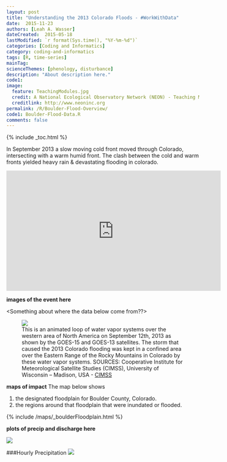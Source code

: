 ```yaml
---
layout: post
title: "Understanding the 2013 Colorado Floods - #WorkWithData"
date:  2015-11-23
authors: [Leah A. Wasser]
dateCreated:  2015-05-18
lastModified: `r format(Sys.time(), "%Y-%m-%d")`
categories: [Coding and Informatics]
category: coding-and-informatics
tags: [R, time-series]
mainTag:
scienceThemes: [phenology, disturbance]
description: "About description here."
code1:
image:
  feature: TeachingModules.jpg
  credit: A National Ecological Observatory Network (NEON) - Teaching Module
  creditlink: http://www.neoninc.org
permalink: /R/Boulder-Flood-Overview/
code1: Boulder-Flood-Data.R
comments: false
---
```


{% include _toc.html %}

In September 2013 a slow moving cold front moved through Colorado, intersecting 
with a warm humid front. The clash between the cold and warm fronts yielded 
heavy rain & devastating flooding in colorado.


<iframe width="560" height="315" src="https://www.youtube.com/embed/XwbdAJGvj_o" frameborder="0" allowfullscreen></iframe>

**images of the event here**


<Something about where the data below come from??>

<figure>
<a href="https://en.wikipedia.org/wiki/2013_Colorado_floods#/media/File:North_American_Water_Vapor_Systems.gif">
    <img src="https://upload.wikimedia.org/wikipedia/commons/9/97/North_American_Water_Vapor_Systems.gif"></a>
    <figcaption>This is an animated loop of water vapor systems over the western 
    area of North America on September 12th, 2013 as shown by the GOES-15 and 
    GOES-13 satellites. The storm that caused the 2013 Colorado flooding was kept 
    in a confined area over the Eastern Range of the Rocky Mountains in Colorado 
    by these water vapor systems. SOURCES: Cooperative Institute for Meteorological 
    Satellite Studies (CIMSS), University of Wisconsin – Madison, USA -
    [CIMSS](http://cimss.ssec.wisc.edu/goes/blog/archives/13876)</figcaption>

</figure>

**maps of impact** 
The map below shows 

1. the designated floodplain for Boulder County, Colorado. 
2. the regions around that floodplain that were inundated or flooded. 

{% include /maps/_boulderFloodplain.html %}

**plots of precip and discharge here**

![ ]({{ site.baseurl }}/images/rfigs/2015-12-03-Boulder-Flood-Time-Series/plot-flood-data-1.png) 



###Hourly Precipitation
![ ]({{ site.baseurl }}/images/rfigs/2015-12-03-Boulder-Flood-Time-Series/daily-summaries-1.png) 

